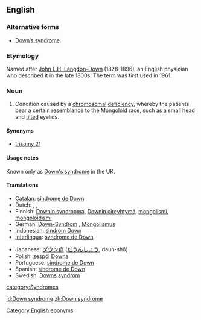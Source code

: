 {{wikipedia}}
==English==

===Alternative forms===
*[[Down's syndrome|Down’s syndrome]]

===Etymology===
Named after [[w:John Langdon-Down|John L.H. Langdon-Down]] (1828-1896), an English physician who described it in the late 1800s. The term was first used in 1961.

===Noun===
{{en-noun|sg=[[Down]] [[syndrome]]|-}}

# {{teratology|US}} Condition caused by a [[chromosomal]] [[deficiency]], whereby the patients bear a certain [[resemblance]] to the [[mongoloid|Mongoloid]] race, such as a small head and [[tilt]]ed eyelids.

====Synonyms====
*[[trisomy 21]]

====Usage notes====
Known only as [[Down's syndrome]] in the UK.

====Translations====
{{trans-top|condition caused by chromosomal deficiency}}
* [[Catalan]]: [[síndrome de Down]] {{f}}
* Dutch: {{t|nl|syndroom van Down|n}}, {{t|nl|downsyndroom|n}}, {{t|nl|mongolisme|n}}
* Finnish: [[Downin syndrooma]], [[Downin oireyhtymä]], [[mongolismi]], [[mongoloidismi]]
* German: [[Down-Syndrom]] {{n}}, [[Mongolismus]] {{m}}
* Indonesian: [[sindrom Down]]
* [[Interlingua]]: [[syndrome de Down]]
{{trans-mid}}
* Japanese: [[ダウン症]] ([[だうんしょう]], daun-shō)
* Polish: [[zespół Downa]]
* Portuguese: [[síndrome de Down]] {{f}}
* Spanish: [[síndrome de Down]] {{m}}
* Swedish: [[Downs syndrom]]
{{trans-bottom}}

[[Category:English eponyms]]
[[category:Syndromes]]

[[id:Down syndrome]]
[[zh:Down syndrome]]